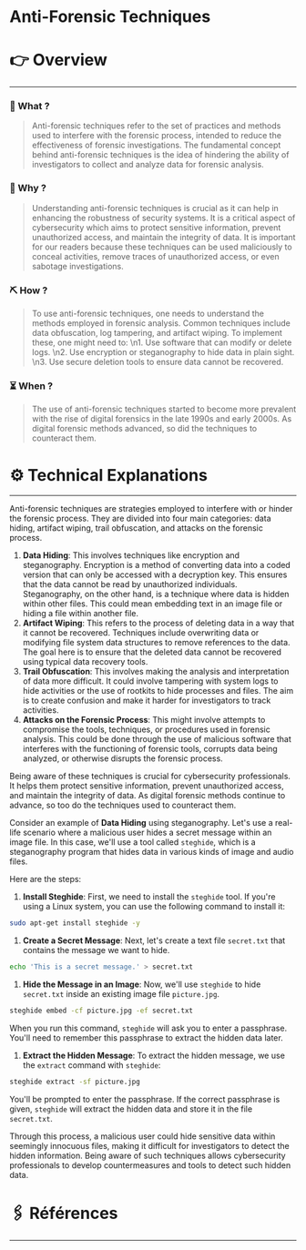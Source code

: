 # Anti-Forensic Techniques


# 👉 Overview

---

### 👀 What ?

> Anti-forensic techniques refer to the set of practices and methods used to interfere with the forensic process, intended to reduce the effectiveness of forensic investigations. The fundamental concept behind anti-forensic techniques is the idea of hindering the ability of investigators to collect and analyze data for forensic analysis.
> 

### 🧐 Why ?

> Understanding anti-forensic techniques is crucial as it can help in enhancing the robustness of security systems. It is a critical aspect of cybersecurity which aims to protect sensitive information, prevent unauthorized access, and maintain the integrity of data. It is important for our readers because these techniques can be used maliciously to conceal activities, remove traces of unauthorized access, or even sabotage investigations.
> 

### ⛏️ How ?

> To use anti-forensic techniques, one needs to understand the methods employed in forensic analysis. Common techniques include data obfuscation, log tampering, and artifact wiping. To implement these, one might need to: \n1. Use software that can modify or delete logs. \n2. Use encryption or steganography to hide data in plain sight. \n3. Use secure deletion tools to ensure data cannot be recovered.
> 

### ⏳ When ?

> The use of anti-forensic techniques started to become more prevalent with the rise of digital forensics in the late 1990s and early 2000s. As digital forensic methods advanced, so did the techniques to counteract them.
> 

# ⚙️ Technical Explanations

---

Anti-forensic techniques are strategies employed to interfere with or hinder the forensic process. They are divided into four main categories: data hiding, artifact wiping, trail obfuscation, and attacks on the forensic process.

1. **Data Hiding**: This involves techniques like encryption and steganography. Encryption is a method of converting data into a coded version that can only be accessed with a decryption key. This ensures that the data cannot be read by unauthorized individuals. Steganography, on the other hand, is a technique where data is hidden within other files. This could mean embedding text in an image file or hiding a file within another file.
2. **Artifact Wiping**: This refers to the process of deleting data in a way that it cannot be recovered. Techniques include overwriting data or modifying file system data structures to remove references to the data. The goal here is to ensure that the deleted data cannot be recovered using typical data recovery tools.
3. **Trail Obfuscation**: This involves making the analysis and interpretation of data more difficult. It could involve tampering with system logs to hide activities or the use of rootkits to hide processes and files. The aim is to create confusion and make it harder for investigators to track activities.
4. **Attacks on the Forensic Process**: This might involve attempts to compromise the tools, techniques, or procedures used in forensic analysis. This could be done through the use of malicious software that interferes with the functioning of forensic tools, corrupts data being analyzed, or otherwise disrupts the forensic process.

Being aware of these techniques is crucial for cybersecurity professionals. It helps them protect sensitive information, prevent unauthorized access, and maintain the integrity of data. As digital forensic methods continue to advance, so too do the techniques used to counteract them.

Consider an example of **Data Hiding** using steganography. Let's use a real-life scenario where a malicious user hides a secret message within an image file. In this case, we'll use a tool called `steghide`, which is a steganography program that hides data in various kinds of image and audio files.

Here are the steps:

1. **Install Steghide**: First, we need to install the `steghide` tool. If you're using a Linux system, you can use the following command to install it:

```bash
sudo apt-get install steghide -y

```

1. **Create a Secret Message**: Next, let's create a text file `secret.txt` that contains the message we want to hide.

```bash
echo 'This is a secret message.' > secret.txt

```

1. **Hide the Message in an Image**: Now, we'll use `steghide` to hide `secret.txt` inside an existing image file `picture.jpg`.

```bash
steghide embed -cf picture.jpg -ef secret.txt

```

When you run this command, `steghide` will ask you to enter a passphrase. You'll need to remember this passphrase to extract the hidden data later.

1. **Extract the Hidden Message**: To extract the hidden message, we use the `extract` command with `steghide`:

```bash
steghide extract -sf picture.jpg

```

You'll be prompted to enter the passphrase. If the correct passphrase is given, `steghide` will extract the hidden data and store it in the file `secret.txt`.

Through this process, a malicious user could hide sensitive data within seemingly innocuous files, making it difficult for investigators to detect the hidden information. Being aware of such techniques allows cybersecurity professionals to develop countermeasures and tools to detect such hidden data.

# 🖇️ Références

---